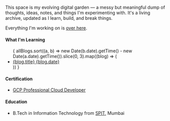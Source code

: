 
<Name />

<div className="space-content">
  <p className="text-body text-gray-700 dark:text-gray-300 leading-relaxed">
    This space is my evolving digital garden — a messy but meaningful dump of thoughts, ideas, notes, and things I'm experimenting with. It's a living archive, updated as I learn, build, and break things.
  </p>

  <p className="text-body text-gray-700 dark:text-gray-300">
    Everything I'm working on is <a href="/work" className="link-primary">over here</a>.
  </p>

  <div className="space-tight">
    <h4 className="text-title text-gray-900 dark:text-gray-100 mb-4">What I'm Learning</h4>
    <ul className="space-y-3">
      {
        allBlogs.sort((a, b) => new Date(b.date).getTime() - new Date(a.date).getTime()).slice(0, 3).map((blog) => (
          <li key={blog.slug} className="group">
            <a 
              href={`/writings/${blog.slug}`} 
              className="block p-3 rounded-lg hover:bg-gray-50 dark:hover:bg-gray-900/50 transition-all duration-200 border border-transparent hover:border-gray-200 dark:hover:border-gray-800"
            >
              <div className="flex flex-col sm:flex-row sm:items-center sm:justify-between gap-1">
                <span className="text-gray-800 dark:text-gray-200 font-medium group-hover:text-indigo-600 dark:group-hover:text-indigo-400 transition-colors duration-200">
                  {blog.title}
                </span>
                <span className="text-caption">
                  {blog.date}
                </span>
              </div>
            </a>
          </li>
        ))
      }
    </ul>
  </div>

  <div className="space-tight">
    <h4 className="text-title text-gray-900 dark:text-gray-100 mb-4">Certification</h4>
    <ul className="space-y-2">
      <li>
        <a href="https://scq.io/rsolS68" className="link-primary">
          GCP Professional Cloud Developer
        </a>
      </li>
    </ul>
  </div>

  <div className="space-tight">
    <h4 className="text-title text-gray-900 dark:text-gray-100 mb-4">Education</h4>
    <ul className="space-y-2">
      <li className="text-gray-700 dark:text-gray-300">
        B.Tech in Information Technology from <a href="https://www.spit.ac.in/" className="link-primary">SPIT</a>, Mumbai
      </li>
    </ul>
  </div>
</div>